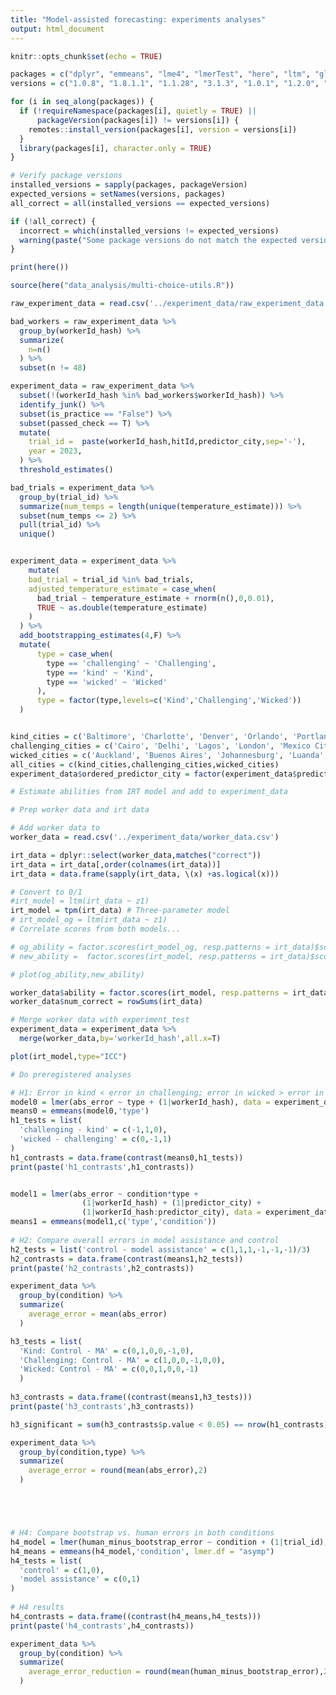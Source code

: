 ```yaml
---
title: "Model-assisted forecasting: experiments analyses"
output: html_document
---
```


```r
knitr::opts_chunk$set(echo = TRUE)
```


```r
packages = c("dplyr", "emmeans", "lme4", "lmerTest", "here", "ltm", "glmnet", "ggplot2", "stringi", "lubridate")
versions = c("1.0.8", "1.8.1.1", "1.1.28", "3.1.3", "1.0.1", "1.2.0", "4.1.4", "3.4.4", "1.7.6", "1.8.0")

for (i in seq_along(packages)) {
  if (!requireNamespace(packages[i], quietly = TRUE) || 
      packageVersion(packages[i]) != versions[i]) {
    remotes::install_version(packages[i], version = versions[i])
  }
  library(packages[i], character.only = TRUE)
}

# Verify package versions
installed_versions = sapply(packages, packageVersion)
expected_versions = setNames(versions, packages)
all_correct = all(installed_versions == expected_versions)

if (!all_correct) {
  incorrect = which(installed_versions != expected_versions)
  warning(paste("Some package versions do not match the expected versions:",paste(names(incorrect), collapse = ", ")))
}

print(here())

source(here("data_analysis/multi-choice-utils.R"))

```


``` r

raw_experiment_data = read.csv('../experiment_data/raw_experiment_data.csv')

bad_workers = raw_experiment_data %>%
  group_by(workerId_hash) %>%
  summarize(
    n=n()
  ) %>%
  subset(n != 48)

experiment_data = raw_experiment_data %>%
  subset(!(workerId_hash %in% bad_workers$workerId_hash)) %>%
  identify_junk() %>%
  subset(is_practice == "False") %>%
  subset(passed_check == T) %>%
  mutate(
    trial_id =  paste(workerId_hash,hitId,predictor_city,sep='-'),
    year = 2023,
  ) %>%
  threshold_estimates()

bad_trials = experiment_data %>%
  group_by(trial_id) %>%
  summarize(num_temps = length(unique(temperature_estimate))) %>%
  subset(num_temps <= 2) %>%
  pull(trial_id) %>%
  unique()


experiment_data = experiment_data %>%
    mutate(
    bad_trial = trial_id %in% bad_trials,
    adjusted_temperature_estimate = case_when(
      bad_trial ~ temperature_estimate + rnorm(n(),0,0.01),
      TRUE ~ as.double(temperature_estimate)
    )
  ) %>%
  add_bootstrapping_estimates(4,F) %>%
  mutate(
      type = case_when(
        type == 'challenging' ~ 'Challenging',
        type == 'kind' ~ 'Kind',
        type == 'wicked' ~ 'Wicked'
      ),
      type = factor(type,levels=c('Kind','Challenging','Wicked'))
  )


kind_cities = c('Baltimore', 'Charlotte', 'Denver', 'Orlando', 'Portland', 'Sacramento', 'San Antonio', 'St. Louis')
challenging_cities = c('Cairo', 'Delhi', 'Lagos', 'London', 'Mexico City', 'Paris', 'Tokyo', 'Toronto')
wicked_cities = c('Auckland', 'Buenos Aires', 'Johannesburg', 'Luanda', 'Lima', 'Sao Paulo', 'Sydney', 'Santiago')
all_cities = c(kind_cities,challenging_cities,wicked_cities)
experiment_data$ordered_predictor_city = factor(experiment_data$predictor_city,levels=all_cities)

```



``` r
# Estimate abilities from IRT model and add to experiment_data

# Prep worker data and irt data

# Add worker data to 
worker_data = read.csv('../experiment_data/worker_data.csv')

irt_data = dplyr::select(worker_data,matches("correct"))
irt_data = irt_data[,order(colnames(irt_data))]
irt_data = data.frame(sapply(irt_data, \(x) +as.logical(x)))

# Convert to 0/1
#irt_model = ltm(irt_data ~ z1)
irt_model = tpm(irt_data) # Three-parameter model
# irt_model_og = ltm(irt_data ~ z1)
# Correlate scores from both models...

# og_ability = factor.scores(irt_model_og, resp.patterns = irt_data)$score.dat$z1
# new_ability =  factor.scores(irt_model, resp.patterns = irt_data)$score.dat$z1

# plot(og_ability,new_ability)

worker_data$ability = factor.scores(irt_model, resp.patterns = irt_data)$score.dat$z1
worker_data$num_correct = rowSums(irt_data)

# Merge worker data with experiment_test
experiment_data = experiment_data %>%
  merge(worker_data,by='workerId_hash',all.x=T)

plot(irt_model,type="ICC")

```




``` r
# Do preregistered analyses

# H1: Error in kind < error in challenging; error in wicked > error in challenging
model0 = lmer(abs_error ~ type + (1|workerId_hash), data = experiment_data)
means0 = emmeans(model0,'type')
h1_tests = list(
  'challenging - kind' = c(-1,1,0),
  'wicked - challenging' = c(0,-1,1)
)
h1_contrasts = data.frame(contrast(means0,h1_tests))
print(paste('h1_contrasts',h1_contrasts))


model1 = lmer(abs_error ~ condition*type + 
                (1|workerId_hash) + (1|predictor_city) + 
                (1|workerId_hash:predictor_city), data = experiment_data)
means1 = emmeans(model1,c('type','condition'))
      
# H2: Compare overall errors in model assistance and control
h2_tests = list('control - model assistance' = c(1,1,1,-1,-1,-1)/3)
h2_contrasts = data.frame(contrast(means1,h2_tests))
print(paste('h2_contrasts',h2_contrasts))

experiment_data %>% 
  group_by(condition) %>%
  summarize(
    average_error = mean(abs_error)
  )

h3_tests = list(
  'Kind: Control - MA' = c(0,1,0,0,-1,0),
  'Challenging: Control - MA' = c(1,0,0,-1,0,0),
  'Wicked: Control - MA' = c(0,0,1,0,0,-1)
  )
      
h3_contrasts = data.frame((contrast(means1,h3_tests)))
print(paste('h3_contrasts',h3_contrasts))

h3_significant = sum(h3_contrasts$p.value < 0.05) == nrow(h1_contrasts)

experiment_data %>% 
  group_by(condition,type) %>%
  summarize(
    average_error = round(mean(abs_error),2)
  )





# H4: Compare bootstrap vs. human errors in both conditions
h4_model = lmer(human_minus_bootstrap_error ~ condition + (1|trial_id),data=experiment_data)
h4_means = emmeans(h4_model,'condition', lmer.df = "asymp")
h4_tests = list(
  'control' = c(1,0),
  'model assistance' = c(0,1)
)
  
# H4 results
h4_contrasts = data.frame((contrast(h4_means,h4_tests)))
print(paste('h4_contrasts',h4_contrasts))

experiment_data %>%
  group_by(condition) %>%
  summarize(
    average_error_reduction = round(mean(human_minus_bootstrap_error),2)
  )

```